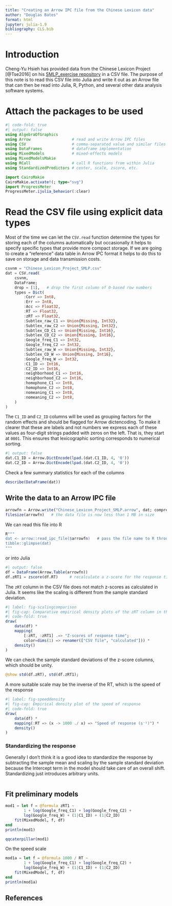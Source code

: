 ```yaml
---
title: "Creating an Arrow IPC file from the Chinese Lexicon data"
author: "Douglas Bates"
format: html
jupyter: julia-1.9
bibliography: CLS.bib
---
```


# Introduction

Cheng-Yu Hsieh has provided data from the Chinese Lexicon Project [@Tse2016] on his [SMLP_exercise repository]( https://github.com/cyhsieh-psy/SMLP_exercise) in a CSV file.
The purpose of this note is to read this CSV file into Julia and write it out as an Arrow file that can then be read into Julia, R, Python, and several other data analysis software systems.

# Attach the packages to be used

```julia
#| code-fold: true
#| output: false
using AlgebraOfGraphics
using Arrow                  # read and write Arrow IPC files
using CSV                    # comma-separated value and similar files
using DataFrames             # dataframe implementation
using MixedModels            # mixed-effects models
using MixedModelsMakie
using RCall                  # call R functions from within Julia
using StandardizedPredictors # center, scale, zscore, etc.

import CairoMakie
CairoMakie.activate!(; type="svg")
import ProgressMeter
ProgressMeter.ijulia_behavior(:clear)
```

# Read the CSV file using explicit data types

Most of the time we can let the `CSV.read` function determine the types for storing each of the columns automatically but occasionally it helps to specify specific types that provide more compact storage.
If we are going to create a "reference" data table in Arrow IPC format it helps to do this to save on storage and data transmission costs.


```julia
csvnm = "Chinese_Lexicon_Project_SMLP.csv"
dat = CSV.read(
    csvnm,
    DataFrame; 
    drop = [1],   # drop the first column of 0-based row numbers
    types = Dict(
        :Corr => Int8,
        :Err => Int8,
        :Acc => Float32,
        :RT => Float32,
        :zRT => Float32,
        :Subtlex_raw_C1 => Union{Missing, Int32},
        :Subtlex_raw_C2 => Union{Missing, Int32},
        :Subtlex_CD_C1 => Union{Missing, Int16},
        :Subtlex_CD_C2 => Union{Missing, Int16},
        :Google_freq_C1 => Int32,
        :Google_freq_C2 => Int32,
        :Subtlex_raw_W => Union{Missing, Int32},
        :Subtlex_CD_W => Union{Missing, Int16},
        :Google_freq_W => Int32,
        :C1_ID => Int16,
        :C2_ID => Int16,
        :neighborhood_C1 => Int16,
        :neighborhood_C2 => Int16,
        :homophone_C1 => Int8,
        :homophone_C2 => Int8,
        :nomeaning_C1 => Int8,
        :nomeaning_C2 => Int8,
    )
)
```

The `C1_ID` and `C2_ID` columns will be used as grouping factors for the random effects and should be flagged for Arrow dictencoding.
To make it clearer that these are labels and not numbers we express each of these values as four-digit strings padded with zeros on the left.
That is, they start at `0001`.
This ensures that lexicographic sorting corresponds to numerical sorting.

```julia
#| output: false
dat.C1_ID = Arrow.DictEncode(lpad.(dat.C1_ID, 4, '0'))
dat.C2_ID = Arrow.DictEncode(lpad.(dat.C2_ID, 4, '0'))
```

Check a few summary statistics for each of the columns

```julia
describe(DataFrame(dat))
```

## Write the data to an Arrow IPC file

```julia
arrowfn = Arrow.write("Chinese_Lexicon_Project_SMLP.arrow", dat; compress=:zstd)
filesize(arrowfn)   # the data file is now less than 1 MB in size
```

We can read this file into R

```julia
R"""
dat <- arrow::read_ipc_file($arrowfn)   # pass the file name to R through string interpolation
tibble::glimpse(dat)
"""
```

or into Julia

```julia
#| output: false
df = DataFrame(Arrow.Table(arrowfn))
df.zRT1 = zscore(df.RT)     # recalculate a z-score for the response time
```

The `zRT` column in the CSV file does not match z-scores as calculated in Julia.
It seems like the scaling is different from the sample standard deviation.

```julia
#| label: fig-scalingcomparison
#| fig-cap: Comparative empirical density plots of the zRT column in the CSV file and the result of applying zscore from StandardizedPredictors.jl to the RT column
#| code-fold: true
draw(
    data(df) *
    mapping(
        [:zRT, :zRT1] .=> "Z-scores of response time";
        color=dims(1) => renamer(["CSV file", "calculated"])) *
    density()
)
```

We can check the sample standard deviations of the z-score columns, which should be unity.

```julia
@show std(df.zRT), std(df.zRT1);
```

A more suitable scale may be the inverse of the RT, which is the speed of the response

```julia
#| label: fig-speeddensity
#| fig-cap: Empirical density plot of the speed of response
#| code-fold: true
draw(
    data(df) *
    mapping(:RT => (x -> 1000 ./ x) => "Speed of response (s⁻¹)") *
    density()
)
```

::: {.callout-note collapse="true"}
### Standardizing the response

Generally I don't think it is a good idea to standardize the response by subtracting the sample mean and scaling by the sample standard deviation because the Intercept term in the model should take care of an overall shift.
Standardizing just introduces arbitrary units.
:::

```julia

```

## Fit preliminary models

```julia
mod1 = let f = @formula zRT1 ~ 
        1 + log(Google_freq_C1) + log(Google_freq_C2) +
        log(Google_freq_W) + (1|C1_ID) + (1|C2_ID)
    fit(MixedModel, f, df)
end
println(mod1)
```

```julia
qqcaterpillar(mod1)
```

On the speed scale

```julia
mod1a = let f = @formula 1000 / RT ~ 
        1 + log(Google_freq_C1) + log(Google_freq_C2) +
        log(Google_freq_W) + (1|C1_ID) + (1|C2_ID)
    fit(MixedModel, f, df)
end
println(mod1a)
```

## References

::: {#refs}
:::
